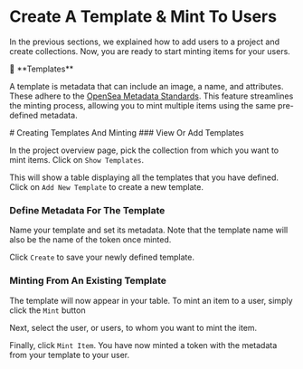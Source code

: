 
# Create A Template & Mint To Users

In the previous sections, we explained how to add users to a project and create
collections. Now, you are ready to start minting items for your users.

<Callout type="info">
  📘 **Templates**

A template is metadata that can include an image, a name, and attributes.
These adhere to the
[OpenSea Metadata Standards](https://docs.opensea.io/docs/metadata-standards).
This feature streamlines the minting process, allowing you to mint multiple
items using the same pre-defined metadata.

</Callout>
# Creating Templates And Minting

<Steps>
### View Or Add Templates

In the project overview page, pick the collection from which you want to mint
items. Click on `Show Templates`.


<Screenshot src={ShowItemType} alt="ShowItemType" />

This will show a table displaying all the templates that you have defined.
Click on `Add New Template` to create a new template.


<Screenshot src={AddItemType} alt="AddItemType" />

### Define Metadata For The Template

Name your template and set its metadata. Note that the template name will also
be the name of the token once minted.

Click `Create` to save your newly defined template.


<Screenshot src={createTemplate} alt="createTemplate" />

### Minting From An Existing Template

The template will now appear in your table. To mint an item to a user, simply
click the `Mint` button


<Screenshot src={mintFromTemplate} alt="mintFromTemplate" />

Next, select the user, or users, to whom you want to mint the item.


<Screenshot src={mintItemToUser} alt="mintItemToUser" />

Finally, click `Mint Item`. You have now minted a token with the metadata from
your template to your user.

</Steps>
